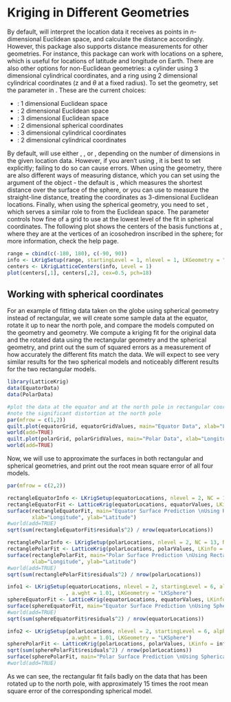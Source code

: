 # Kriging in Different Geometries

By default, \ttt{LatticeKrig} will interpret the location data it receives as points in $n$-dimensional Euclidean space, and calculate the distance accordingly. However, this package also supports distance measurements for other geometries. For instance, this package can work with locations on a sphere, which is useful for locations of latitude and longitude on Earth. There are also other options for non-Euclidean geometries: a cylinder using 3 dimensional cylindrical coordinates, and a ring using 2 dimensional cylindrical coordinates (z and $\theta$ at a fixed radius). To set the geometry, set the \ttt{LKGeometry} parameter in \ttt{LKrigSetup}. These are the current choices:

* \ttt{"LKInterval"}: 1 dimensional Euclidean space
* \ttt{"LKRectangle"}: 2 dimensional Euclidean space
* \ttt{"LKBox"}: 3 dimensional Euclidean space
* \ttt{"LKSphere"}: 2 dimensional spherical coordinates
* \ttt{"LKCylinder"}: 3 dimensional cylindrical coordinates
* \ttt{"LKRing"}: 2 dimensional cylindrical coordinates

By default, \ttt{LKinfo} will use either \ttt{LKInterval}, \ttt{LKRectangle}, or \ttt{LKBox}, depending on the number of dimensions in the given location data. However, if you aren't using \ttt{LKRectangle}, it is best to set \ttt{LKGeometry} explicitly; failing to do so can cause errors. When using the \ttt{LKSphere} geometry, there are also different ways of measuring distance, which you can set using the \ttt{distance.type} argument of the \ttt{LKinfo} object - the default is \ttt{"GreatCircle"}, which measures the shortest distance over the surface of the sphere, or you can use \ttt{"Chordal"} to measure the straight-line distance, treating the coordinates as 3-dimensional Euclidean locations. Finally, when using the spherical geometry, you need to set \ttt{startingLevel}, which serves a similar role to \ttt{NC} from the Euclidean space. The \ttt{startingLevel} parameter controls how fine of a grid to use at the lowest level of the fit in spherical coordinates. The following plot shows the centers of the basis functions at \ttt{startingLevel = 1}, where they are at the vertices of an icosohedron inscribed in the sphere; for more information, check the \ttt{LKSphere} help page.

```r
range = cbind(c(-180, 180), c(-90, 90))
info <- LKrigSetup(range, startingLevel = 1, nlevel = 1, LKGeometry = "LKSphere")
centers <- LKrigLatticeCenters(info, Level = 1)
plot(centers[,1], centers[,2], cex=0.5, pch=18)
```

## Working with spherical coordinates

For an example of fitting data taken on the globe using spherical geometry instead of rectangular, we will create some sample data at the equator, rotate it up to near the north pole, and compare the models computed on the \ttt{LKRectangle} geometry and \ttt{LKSphere} geometry. We compute a kriging fit for the original data and the rotated data using the rectangular geometry and the spherical geometry, and print out the sum of squared errors as a measurement of how accurately the different fits match the data. We will expect to see very similar results for the two spherical models and noticeably different results for the two rectangular models. 

```r
library(LatticeKrig)
data(EquatorData)
data(PolarData)

#plot the data at the equator and at the north pole in rectangular coordinates
#note the significant distortion at the north pole
par(mfrow = c(1,2))
quilt.plot(equatorGrid, equatorGridValues, main="Equator Data", xlab="Longitude", ylab="Latitude")
world(add=TRUE)
quilt.plot(polarGrid, polarGridValues, main="Polar Data", xlab="Longitude", ylab="Latitude")
world(add=TRUE)
```

<!-- Remember that, even though the second plot looks radically different from the first, they are both plots of the same data over equally spaced data points - the distortions in the second map are caused by the map projection failing near the pole. -->

Now, we will use \ttt{LatticeKrig} to approximate the surfaces in both rectangular and spherical geometries, and print out the root mean square error of all four models.

```r
par(mfrow = c(2,2))

rectangleEquatorInfo <- LKrigSetup(equatorLocations, nlevel = 2, NC = 13, NC.buffer = 2, alpha = c(0.8, 0.2), a.wght = 4.01)
rectangleEquatorFit <- LatticeKrig(equatorLocations, equatorValues, LKinfo = rectangleEquatorInfo)
surface(rectangleEquatorFit, main="Equator Surface Prediction \nUsing Rectangular Kriging",
        xlab="Longitude", ylab="Latitude")
#world(add=TRUE)
sqrt(sum(rectangleEquatorFit$residuals^2) / nrow(equatorLocations))

rectanglePolarInfo <- LKrigSetup(polarLocations, nlevel = 2, NC = 13, NC.buffer = 2, alpha = c(0.8, 0.2), a.wght = 4.01)
rectanglePolarFit <- LatticeKrig(polarLocations, polarValues, LKinfo = rectanglePolarInfo)
surface(rectanglePolarFit, main="Polar Surface Prediction \nUsing Rectangular Kriging",
        xlab="Longitude", ylab="Latitude")
#world(add=TRUE)
sqrt(sum(rectanglePolarFit$residuals^2) / nrow(polarLocations))

info1 <- LKrigSetup(equatorLocations, nlevel = 2, startingLevel = 6, alpha = c(0.8, 0.2)
                   , a.wght = 1.01, LKGeometry = "LKSphere")
sphereEquatorFit <- LatticeKrig(equatorLocations, equatorValues, LKinfo = info1)
surface(sphereEquatorFit, main="Equator Surface Prediction \nUsing Spherical Kriging", xlab="Longitude", ylab="Latitude")
#world(add=TRUE)
sqrt(sum(sphereEquatorFit$residuals^2) / nrow(equatorLocations))

info2 <- LKrigSetup(polarLocations, nlevel = 2, startingLevel = 6, alpha = c(0.8, 0.2)
                   , a.wght = 1.01, LKGeometry = "LKSphere")
spherePolarFit <- LatticeKrig(polarLocations, polarValues, LKinfo = info2)
sqrt(sum(spherePolarFit$residuals^2) / nrow(polarLocations))
surface(spherePolarFit, main="Polar Surface Prediction \nUsing Spherical Kriging", xlab="Longitude", ylab="Latitude")
#world(add=TRUE)
```

As we can see, the rectangular fit fails badly on the data that has been rotated up to the north pole, with approximately 15 times the root mean square error of the corresponding spherical model.